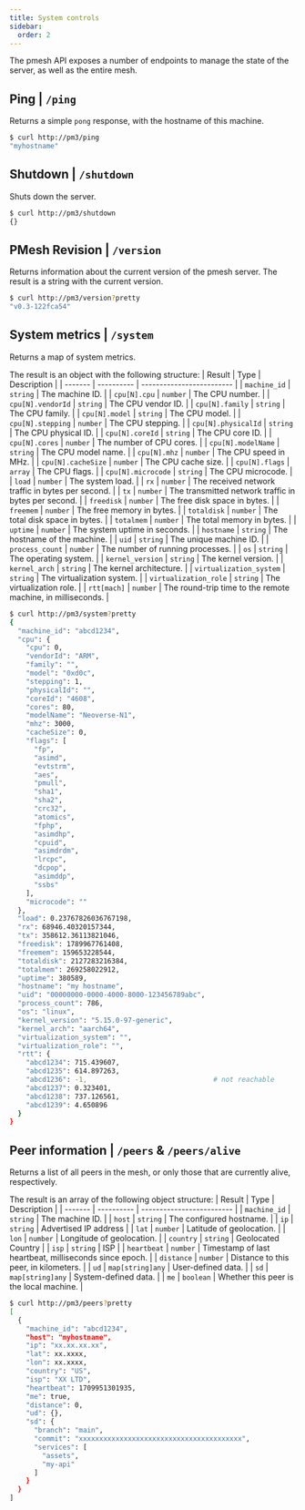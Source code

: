 ```yaml
---
title: System controls
sidebar:
  order: 2
---
```


The pmesh API exposes a number of endpoints to manage the state of the server, as well as the entire mesh.

## Ping | `/ping`

Returns a simple `pong` response, with the hostname of this machine.

```bash
$ curl http://pm3/ping
"myhostname"
```

## Shutdown | `/shutdown`

Shuts down the server.

```bash
$ curl http://pm3/shutdown
{}
```

## PMesh Revision | `/version`

Returns information about the current version of the pmesh server.
The result is a string with the current version.

```bash
$ curl http://pm3/version?pretty
"v0.3-122fca54"
```

## System metrics | `/system`

Returns a map of system metrics.

The result is an object with the following structure:
| Result | Type | Description |
| ------- | ---------- | ------------------------- |
| `machine_id` | `string` | The machine ID. |
| `cpu[N].cpu` | `number` | The CPU number. |
| `cpu[N].vendorId` | `string` | The CPU vendor ID. |
| `cpu[N].family` | `string` | The CPU family. |
| `cpu[N].model` | `string` | The CPU model. |
| `cpu[N].stepping` | `number` | The CPU stepping. |
| `cpu[N].physicalId` | `string` | The CPU physical ID. |
| `cpu[N].coreId` | `string` | The CPU core ID. |
| `cpu[N].cores` | `number` | The number of CPU cores. |
| `cpu[N].modelName` | `string` | The CPU model name. |
| `cpu[N].mhz` | `number` | The CPU speed in MHz. |
| `cpu[N].cacheSize` | `number` | The CPU cache size. |
| `cpu[N].flags` | `array` | The CPU flags. |
| `cpu[N].microcode` | `string` | The CPU microcode. |
| `load` | `number` | The system load. |
| `rx` | `number` | The received network traffic in bytes per second. |
| `tx` | `number` | The transmitted network traffic in bytes per second. |
| `freedisk` | `number` | The free disk space in bytes. |
| `freemem` | `number` | The free memory in bytes. |
| `totaldisk` | `number` | The total disk space in bytes. |
| `totalmem` | `number` | The total memory in bytes. |
| `uptime` | `number` | The system uptime in seconds. |
| `hostname` | `string` | The hostname of the machine. |
| `uid` | `string` | The unique machine ID. |
| `process_count` | `number` | The number of running processes. |
| `os` | `string` | The operating system. |
| `kernel_version` | `string` | The kernel version. |
| `kernel_arch` | `string` | The kernel architecture. |
| `virtualization_system` | `string` | The virtualization system. |
| `virtualization_role` | `string` | The virtualization role. |
| `rtt[mach]` | `number` | The round-trip time to the remote machine, in milliseconds. |

```bash
$ curl http://pm3/system?pretty
{
  "machine_id": "abcd1234",
  "cpu": {
    "cpu": 0,
    "vendorId": "ARM",
    "family": "",
    "model": "0xd0c",
    "stepping": 1,
    "physicalId": "",
    "coreId": "4608",
    "cores": 80,
    "modelName": "Neoverse-N1",
    "mhz": 3000,
    "cacheSize": 0,
    "flags": [
      "fp",
      "asimd",
      "evtstrm",
      "aes",
      "pmull",
      "sha1",
      "sha2",
      "crc32",
      "atomics",
      "fphp",
      "asimdhp",
      "cpuid",
      "asimdrdm",
      "lrcpc",
      "dcpop",
      "asimddp",
      "ssbs"
    ],
    "microcode": ""
  },
  "load": 0.23767826036767198,
  "rx": 68946.40320157344,
  "tx": 358612.36113821046,
  "freedisk": 1789967761408,
  "freemem": 159653228544,
  "totaldisk": 2127283216384,
  "totalmem": 269258022912,
  "uptime": 380589,
  "hostname": "my hostname",
  "uid": "00000000-0000-4000-8000-123456789abc",
  "process_count": 786,
  "os": "linux",
  "kernel_version": "5.15.0-97-generic",
  "kernel_arch": "aarch64",
  "virtualization_system": "",
  "virtualization_role": "",
  "rtt": {
    "abcd1234": 715.439607,
    "abcd1235": 614.897263,
    "abcd1236": -1,                               # not reachable
    "abcd1237": 0.323401,
    "abcd1238": 737.126561,
    "abcd1239": 4.650896
  }
}
```

## Peer information | `/peers` & `/peers/alive`

Returns a list of all peers in the mesh, or only those that are currently alive, respectively.

The result is an array of the following object structure:
| Result | Type | Description |
| ------- | ---------- | ------------------------- |
| `machine_id` | `string` | The machine ID. |
| `host` | `string` | The configured hostname. |
| `ip` | `string` | Advertised IP address |
| `lat` | `number` | Latitude of geolocation. |
| `lon` | `number` | Longitude of geolocation. |
| `country` | `string` | Geolocated Country |
| `isp` | `string` | ISP |
| `heartbeat` | `number` | Timestamp of last heartbeat, milliseconds since epoch. |
| `distance` | `number` | Distance to this peer, in kilometers. |
| `ud` | `map[string]any` | User-defined data. |
| `sd` | `map[string]any` | System-defined data. |
| `me` | `boolean` | Whether this peer is the local machine. |

```bash
$ curl http://pm3/peers?pretty
[
  {
    "machine_id": "abcd1234",
    "host": "myhostname",
    "ip": "xx.xx.xx.xx",
    "lat": xx.xxxx,
    "lon": xx.xxxx,
    "country": "US",
    "isp": "XX LTD",
    "heartbeat": 1709951301935,
    "me": true,
    "distance": 0,
    "ud": {},
    "sd": {
      "branch": "main",
      "commit": "xxxxxxxxxxxxxxxxxxxxxxxxxxxxxxxxxxxxxxxx",
      "services": [
        "assets",
        "my-api"
      ]
    }
  }
]
```
